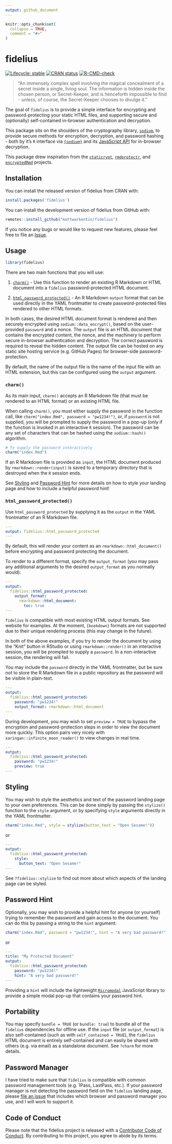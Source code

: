 ```yaml
---
output: github_document
---
```


```r
knitr::opts_chunk$set(
  collapse = TRUE,
  comment = "#>"
)
```

# fidelius

<!-- badges: start -->
[![Lifecycle: stable](https://img.shields.io/badge/lifecycle-stable-brightgreen.svg)](https://lifecycle.r-lib.org/articles/stages.html#stable)
[![CRAN status](https://www.r-pkg.org/badges/version/fidelius)](https://CRAN.R-project.org/package=fidelius)
[![R-CMD-check](https://github.com/mattwarkentin/fidelius/workflows/R-CMD-check/badge.svg)](https://github.com/mattwarkentin/fidelius/actions)
<!-- badges: end -->

> "An immensely complex spell involving the magical concealment of a secret inside a single, living soul. The information is hidden inside the chosen person, or Secret-Keeper, and is henceforth impossible to find - unless, of course, the Secret-Keeper chooses to divulge it."

The goal of `fidelius` is to provide a simple interface for encrypting and password-protecting your static HTML files, and supporting secure and (optionally) self-contained in-browser authentication and decryption.

This package sits on the shoulders of the cryptography library, [`sodium`](https://doc.libsodium.org/), to provide secure methods for encryption, decryption, and password hashing - both by it's `R` interface via [`{sodium}`](https://github.com/jeroen/sodium) and its [JavaScript API](https://github.com/jedisct1/libsodium.js) for in-browser decryption.

This package drew inspiration from the [`staticrypt`](https://github.com/robinmoisson/staticrypt), [`rmdprotectr`](https://github.com/favstats/rmdprotectr), and [`encryptedRmd`](https://github.com/dirkschumacher/encryptedRmd) projects.

## Installation

You can install the released version of fidelius from CRAN with:

```r
install.packages('fidelius')
```

You can install the development version of fidelius from GitHub with:

```r
remotes::install_github("mattwarkentin/fidelius")
```

If you notice any bugs or would like to request new features, please feel free to file an [Issue](https://github.com/mattwarkentin/fidelius/issues).

## Usage

```r
library(fidelius)
```

There are two main functions that you will use:

1. [`charm()`](#charm) - Use this function to render an existing R Markdown or HTML document into a `fidelius` password-protected HTML document.

1. [`html_password_protected()`](#html_password_protected) - An R Markdown `output` format that can be used directly in the YAML frontmatter to create password-protected files rendered to other HTML formats.

In both cases, the desired HTML document format is rendered and then securely encrypted using `sodium::data_encrypt()`, based on the user-provided `password` and a nonce. The `output` file is an HTML document that contains the encrypted content, the nonce, and the machinery to perform secure in-browser authentication and decryption. The correct password is required to reveal the hidden content. The output file can be hosted on any static site hosting service (e.g. GitHub Pages) for browser-side password-protection.

By default, the name of the output file is the name of the input file with an HTML extension, but this can be configured using the `output` argument.

### `charm()` {#foo}

As its main input, `charm()` accepts an R Markdown file (that must be rendered to an HTML format) or an existing HTML file.

When calling `charm()`, you must either supply the password in the function call, like `charm("index.Rmd", password = "pw1234!")`, or, if `password` is not supplied, you will be prompted to supply the password in a pop-up (only if the function is invoked in an interactive `R` session). The password can be any set of characters that can be hashed using the `sodium::hash()` algorithm.

```r
# To supply the password interactively
charm("index.Rmd")
```

If an R Markdown file is provided as `input`, the HTML document produced by `rmarkdown::render(input)` is saved to a temporary directory that is destroyed when the `R` session ends.

See [Styling](#styling) and [Password Hint](#password-hint) for more details on how to style your landing page and how to include a helpful password hint!

### `html_password_protected()`

Use `html_password_protected` by supplying it as the `output` in the YAML frontmatter of an R Markdown file.

```yaml
---
output: fidelius::html_password_protected
---
```

By default, this will render your content as an `rmarkdown::html_document()` before encrypting and password protecting the document.

To render to a different format, specify the `output_format` (you may pass any additional arguments to the desired `output_format` as you normally would):

```yaml
---
output:
  fidelius::html_password_protected:
    output_format: 
      rmarkdown::html_document:
        toc: true
---
```

`fidelius` is compatible with most existing HTML output formats. See website for examples. At the moment, `{bookdown}` formats are not supported due to their unique rendering process (this may change in the future).

In both of the above examples, if you try to render the document by using the "Knit" button in RStudio or using `rmarkdown::render()` in an interactive session, you will be prompted to supply a `password`. In a non-interactive session, the rendering will fail.

You may include the `password` directly in the YAML frontmatter, but be sure not to store the R Markdown file in a public repository as the password will be visible in plain-text.

```yaml
---
output:
  fidelius::html_password_protected:
    password: "pw1234!"
    output_format: rmarkdown::html_document
---
```

During development, you may wish to set `preview = TRUE` to bypass the encryption and password-protection steps in order to view the document more quickly. This option pairs very nicely with `xaringan::infinite_moon_reader()` to view changes in real time.

```yaml
---
output:
  fidelius::html_password_protected:
    password: "pw1234!"
    preview: true
---
```

## Styling

You may wish to style the aesthetics and text of the password landing page to your own preferences. This can be done simply by passing the `stylize()` function to the `style` argument, or by specifying `style` arguments directly in the YAML frontmatter.

```r
charm("index.Rmd", style = stylize(button_text = "Open Sesame!"))
```

or

```yaml
---
output:
  fidelius::html_password_protected:
    style:
      button_text: "Open Sesame!"
---
```

See `?fidelius::stylize` to find out more about which aspects of the landing page can be styled.

## Password Hint

Optionally, you may wish to provide a helpful hint for anyone (or yourself) trying to remember the password and gain access to the document. You can do this by passing a string to the `hint` argument:

```r
charm("index.Rmd", password = "pw1234!", hint = "A very bad password!")
```

or

```yaml
---
title: "My Protected Document"
output:
  fidelius::html_password_protected:
    password: "pw1234!"
    hint: "A very bad password!"
---
```

Providing a `hint` will include the lightweight [`Micromodal`](https://github.com/ghosh/Micromodal) JavaScript library to provide a simple modal pop-up that contains your password hint.

## Portability

You may specify `bundle = TRUE` (or `bundle: true`) to bundle all of the `fidelius` dependencies for offline use. If the `input` file (or `output_format`) is also self-contained (such as with `self_contained = TRUE`), the `fidelius` HTML document is entirely self-contained and can easily be shared with others (e.g. via email) as a standalone document. See `?charm` for more details.

## Password Manager

I have tried to make sure that `fidelius` is compatible with common password management tools (e.g. 1Pass, LastPass, etc.). If your password manager is not detecting the password field on the `fidelius` landing page, please [file an issue](https://github.com/mattwarkentin/fidelius/issues) that includes which browser and password manager you use, and I will work to support it.

## Code of Conduct

Please note that the fidelius project is released with a [Contributor Code of Conduct](https://contributor-covenant.org/version/2/0/CODE_OF_CONDUCT.html). By contributing to this project, you agree to abide by its terms.
